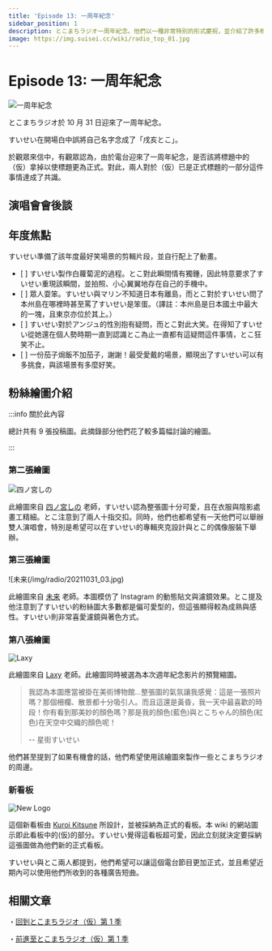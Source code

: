 ```yaml
---
title: 'Episode 13: 一周年紀念'
sidebar_position: 1
description: とこまちラジオ一周年紀念。他們以一種非常特別的形式慶祝，並介紹了許多粉絲作品。
image: https://img.suisei.cc/wiki/radio_top_01.jpg
---
```



# Episode 13: 一周年紀念

<Date D="2021-10-31" />

![一周年紀念](/img/radio/20211031_01.jpg)

> <YTLink Id="Ql5YkeQ6iDg" />

とこまちラジオ於 10 月 31 日迎來了一周年紀念。

すいせい在開場白中誤將自己名字念成了「戌亥とこ」。

於觀眾來信中，有觀眾認為，由於電台迎來了一周年紀念，是否該將標題中的（仮）拿掉以使標題更為正式。對此，兩人對於（仮）已是正式標題的一部分這件事情達成了共識。

## 演唱會會後談

<FYI Topic="Stellar into the GALAXY" Desc="/topics/suisei_galaxy#after-talk" />

## 年度焦點

すいせい準備了該年度最好笑場景的剪輯片段，並自行配上了動畫。

- [ <YTTime Id="Ql5YkeQ6iDg" Time="15:27" /> ] すいせい製作白蘿蔔泥的過程。とこ對此瞬間情有獨鍾，因此特意要求了すいせい重現該瞬間，並拍照、小心翼翼地存在自己的手機中。
- [ <YTTime Id="Ql5YkeQ6iDg" Time="17:54" /> ] 眾人耍笨。すいせい與マリン不知道日本有離島，而とこ對於すいせい問了本州島在哪裡時甚至罵了すいせい是笨蛋。（譯註：本州島是日本國土中最大的一塊，且東京亦位於其上。）
- [ <YTTime Id="Ql5YkeQ6iDg" Time="20:49" /> ] すいせい對於アンジュ的性別抱有疑問，而とこ對此大笑。在得知了すいせい從她還在個人勢時期一直到認識とこ為止一直都有這疑問這件事情，とこ狂笑不止。
- [ <YTTime Id="Ql5YkeQ6iDg" Time="24:18" /> ] 一份茄子焗飯不加茄子，謝謝！最受愛戴的場景，顯現出了すいせい可以有多挑食，與該場景有多麼好笑。

## 粉絲繪圖介紹

:::info 關於此內容

總計共有 9 張投稿圖。此摘錄部分他們花了較多篇幅討論的繪圖。

:::

### 第二張繪圖

![四ノ宮しの](/img/radio/20211031_02.jpg)

> <YTTime Id="Ql5YkeQ6iDg" Time="32:58" Desc="第二張繪圖" />

此繪圖來自 [<SNSIcon Name="twitter" /> 四ノ宮しの](https://twitter.com/sinosino141/status/1413111074363113475) 老師，すいせい認為整張圖十分可愛，且在衣服與陰影處畫工精細。とこ注意到了兩人十指交扣。同時，他們也都希望有一天他們可以舉辦雙人演唱會，特別是希望可以在すいせい的專輯夾克設計與とこ的偶像服裝下舉辦。

### 第三張繪圖

![未来(/img/radio/20211031_03.jpg)

> <YTTime Id="Ql5YkeQ6iDg" Time="34:20" Desc="第三張繪圖" />

此繪圖來自 [<SNSIcon Name="twitter" /> 未来](https://twitter.com/_MIRAI99/status/1449125357781540866) 老師。本圖模仿了 Instagram 的動態貼文與濾鏡效果。とこ提及他注意到了すいせい的粉絲圖大多數都是偏可愛型的，但這張顯得較為成熟與感性。すいせい則非常喜愛濾鏡與著色方式。

### 第八張繪圖

![Laxy](/img/radio/20211031_04.jpg)

> <YTTime Id="Ql5YkeQ6iDg" Time="45:40" Desc="第八張繪圖" />

此繪圖來自 [<SNSIcon Name="twitter" /> Laxy](https://twitter.com/laxyiii/status/1451854024609714183) 老師。此繪圖同時被選為本次週年紀念影片的預覽縮圖。

> 我認為本圖應當被掛在美術博物館...整張圖的氣氛讓我感覺：這是一張照片嗎？那個柵欄、散景都十分吸引人。而且這還是黃昏，我一天中最喜歡的時段！你有看到那美妙的顏色嗎？那是我的顏色(藍色)與とこちゃん的顏色(紅色)在天空中交織的顏色呢！
>
> -- 星街すいせい

他們甚至提到了如果有機會的話，他們希望使用該繪圖來製作一些とこまちラジオ的周邊。

### 新看板

![New Logo](/img/radio/20211031_05.jpg)

> <YTTime Id="Ql5YkeQ6iDg" Time="47:37" Desc="The New Logo" />

這個新看板由 [<SNSIcon Name="twitter" /> Kuroi Kitsune](https://twitter.com/SensaiWorks/status/1452644622702825476) 所設計，並被採納為正式的看板。本 wiki 的網站圖示即此看板中的(仮)的部分。すいせい覺得這看板超可愛，因此立刻就決定要採納這張圖做為他們新的正式看板。

すいせい與とこ兩人都提到，他們希望可以讓這個電台節目更加正式，並且希望近期內可以使用他們所收到的各種廣告短曲。

## 相關文章

・[回到とこまちラジオ（仮）第 1 季](/radio/tokomachi_radio_s1#summary-of-season-1)

・[前進至とこまちラジオ（仮）第 1 季](/radio/tokomachi_radio_s2)

